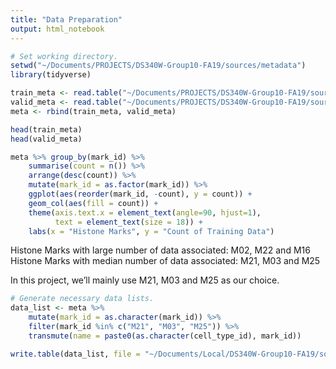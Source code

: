 ```yaml
---
title: "Data Preparation"
output: html_notebook
---
```



```r
# Set working directory. 
setwd("~/Documents/PROJECTS/DS340W-Group10-FA19/sources/metadata")
library(tidyverse)
```

```r
train_meta <- read.table("~/Documents/PROJECTS/DS340W-Group10-FA19/sources/metadata/metadata_training_data.tsv", sep="\t", header=TRUE)
valid_meta <- read.table("~/Documents/PROJECTS/DS340W-Group10-FA19/sources/metadata/metadata_validation_data.tsv", sep="\t", header=TRUE)
meta <- rbind(train_meta, valid_meta)

head(train_meta)
head(valid_meta)
```

```r
meta %>% group_by(mark_id) %>%
    summarise(count = n()) %>%
    arrange(desc(count)) %>%
    mutate(mark_id = as.factor(mark_id)) %>%
    ggplot(aes(reorder(mark_id, -count), y = count)) +
    geom_col(aes(fill = count)) +
    theme(axis.text.x = element_text(angle=90, hjust=1), 
          text = element_text(size = 18)) +
    labs(x = "Histone Marks", y = "Count of Training Data")
```

Histone Marks with large number of data associated: M02, M22 and M16
Histone Marks with median number of data associated: M21, M03 and M25

In this project, we'll mainly use M21, M03 and M25 as our choice. 

```r
# Generate necessary data lists. 
data_list <- meta %>%
    mutate(mark_id = as.character(mark_id)) %>%
    filter(mark_id %in% c("M21", "M03", "M25")) %>%
    transmute(name = paste0(as.character(cell_type_id), mark_id))

write.table(data_list, file = "~/Documents/Local/DS340W-Group10-FA19/sources/output/ML_data_list.txt", quote=FALSE, row.names=FALSE, col.names=FALSE)
```

